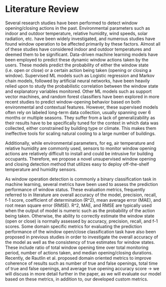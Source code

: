 # Literature Review 

Several research studies have been performed to detect window opening/closing actions in the past. Environmental parameters such as indoor and outdoor temperature, relative humidity, wind speeds, solar radiation, etc. have been widely investigated, and numerous studies have found window operation to be affected primarily by these factors. Almost all of these studies have considered indoor and outdoor temperatures and deemed them to be significant.
Data-driven machine learning models have been employed to predict these dynamic window actions taken by the users. These models predict the probability of either the window state (i.e. open or close) or a certain action being taken (opening or closing a window). Supervised ML models such as Logistic regression and Markov chain models, followed by artificial neural networks, have been heavily relied upon to study the probabilistic correlation between the window state and explanatory variables monitored. Other ML models such as support vector machines, and random forest classifiers have been explored in more recent studies to predict window-opening behavior based on both environmental and contextual features. However, these supervised models often rely on labeled long-term data collection, usually spanning over 6 months or multiple seasons. They suffer from a lack of generalizability as their results have to be specifically tuned for the context in which data was collected, either constrained by building type or climate. This makes them ineffective tools for scaling natural cooling to a large number of buildings.

Additionally, while environmental parameters, for eg, air temperature and relative humidity are commonly used, sensors to monitor window opening actions are relatively difficult to install and could be intrusive for building occupants. Therefore,  we propose a novel unsupervised window opening and closing detection method that utilizes easy to deploy off-the-shelf temperature and humidity sensors.

As window operation detection is commonly a binary classification task in machine learning, several metrics have been used to assess the prediction performance of window status. These evaluation metrics, frequently referred to in literature are overall accuracy of the model, precision, recall, f-1 score, coefficient of determination (R^2), mean average error (MAE), and root mean square error (RMSE). R^2, MAE, and RMSE are typically used when the output of model is numeric such as the probability of the action being taken. Otherwise, the ability to correctly estimate the window state (open or close) is normally assessed by accuracy, precision, recall, and f-1 scores.
Some domain specific metrics for evaluating the prediction performance of the window open/close classification task have also been proposed in previous studies in order to investigate the overall accuracy of the model as well as the consistency of true estimates for window states. These include ratio of total window opening time over total monitoring period, number of actions taken, and median opening/closing durations. Recently, de Rautlin et al. proposed domain oriented metrics to improve coherence of results such as number of true and false openings, total time of true and false openings, and average true opening accuracy score -> we will discuss in more detail further in the paper, as we will evaluate our model based on these metrics, in addition to, our developed custom metrics.